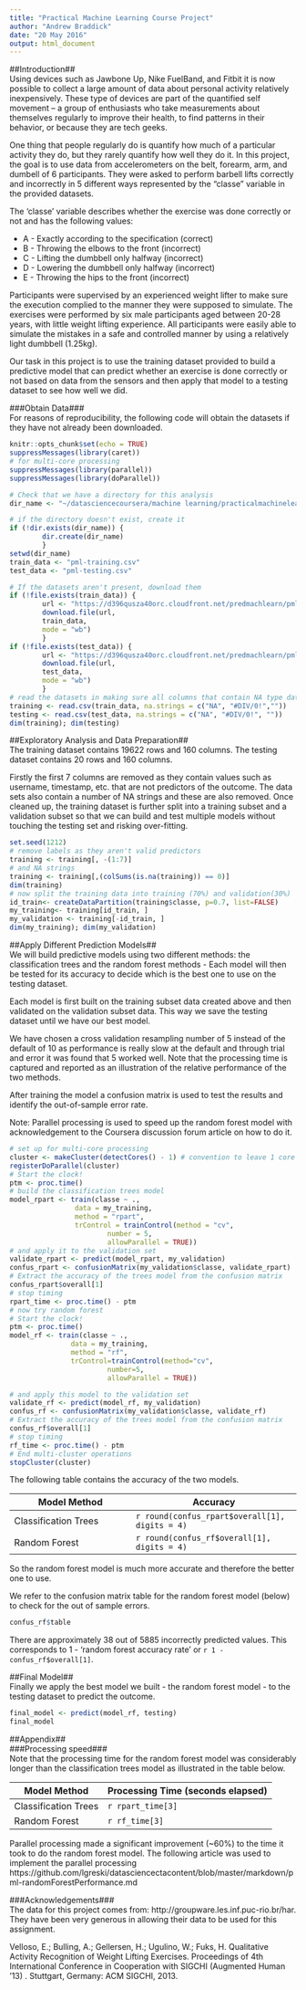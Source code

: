 ```yaml
---
title: "Practical Machine Learning Course Project"
author: "Andrew Braddick"
date: "20 May 2016"
output: html_document
---
```

##Introduction##  
Using devices such as Jawbone Up, Nike FuelBand, and Fitbit it is now possible to collect a large amount of data about personal activity relatively inexpensively. These type of devices are part of the quantified self movement – a group of enthusiasts who take measurements about themselves regularly to improve their health, to find patterns in their behavior, or because they are tech geeks.  

One thing that people regularly do is quantify how much of a particular activity they do, but they rarely quantify how well they do it. In this project, the goal is to use data from accelerometers on the belt, forearm, arm, and dumbell of 6 participants. They were asked to perform barbell lifts correctly and incorrectly in 5 different ways represented by the "classe" variable in the provided datasets. 

The 'classe' variable describes whether the exercise was done correctly or not and has the following values:  

* A - Exactly according to the specification (correct)  
* B - Throwing the elbows to the front (incorrect)  
* C - Lifting the dumbbell only halfway (incorrect)  
* D - Lowering the dumbbell only halfway (incorrect)   
* E - Throwing the hips to the front (incorrect)  

Participants were supervised by an experienced weight lifter to make sure the execution complied to the manner they were supposed to simulate. The exercises were performed by six male participants aged between 20-28 years, with little weight lifting experience.  All participants were easily able to simulate the mistakes in a safe and controlled manner by using a relatively light dumbbell (1.25kg).  

Our task in this project is to use the training dataset provided to build a predictive model that can predict whether an exercise is done correctly or not based on data from the sensors and then apply that model to a testing dataset to see how well we did.   

###Obtain Data###  
For reasons of reproducibility, the following code will obtain the datasets if they have not already been downloaded.  
```r
knitr::opts_chunk$set(echo = TRUE)
suppressMessages(library(caret))
# for multi-core processing
suppressMessages(library(parallel))
suppressMessages(library(doParallel))

# Check that we have a directory for this analysis
dir_name <- "~/datasciencecoursera/machine learning/practicalmachinelearning"

# if the directory doesn't exist, create it
if (!dir.exists(dir_name)) {
        dir.create(dir_name)
        }
setwd(dir_name)
train_data <- "pml-training.csv"
test_data <- "pml-testing.csv"
```
 
```r
# If the datasets aren't present, download them
if (!file.exists(train_data)) {
        url <- "https://d396qusza40orc.cloudfront.net/predmachlearn/pml-training.csv"
        download.file(url, 
        train_data, 
        mode = "wb")
        }
if (!file.exists(test_data)) {
        url <- "https://d396qusza40orc.cloudfront.net/predmachlearn/pml-testing.csv"
        download.file(url, 
        test_data, 
        mode = "wb")
        }
# read the datasets in making sure all columns that contain NA type data reflect this accurately
training <- read.csv(train_data, na.strings = c("NA", "#DIV/0!",""))
testing <- read.csv(test_data, na.strings = c("NA", "#DIV/0!", ""))
dim(training); dim(testing)
```
##Exploratory Analysis and Data Preparation##  
The training dataset contains 19622 rows and 160 columns.  The testing dataset contains 20 rows and 160 columns.  

Firstly the first 7 columns are removed as they contain values such as username, timestamp, etc. that are not predictors of the outcome.  The data sets also contain a number of NA strings and these are also removed.  Once cleaned up, the training dataset is further split into a training subset and a validation subset so that we can build and test multiple models without touching the testing set and risking over-fitting.   

```r
set.seed(1212)
# remove labels as they aren't valid predictors
training <- training[, -(1:7)]
# and NA strings
training <- training[,(colSums(is.na(training)) == 0)]
dim(training)
# now split the training data into training (70%) and validation(30%)
id_train<- createDataPartition(training$classe, p=0.7, list=FALSE)
my_training<- training[id_train, ]
my_validation <- training[-id_train, ]
dim(my_training); dim(my_validation)
```

##Apply Different Prediction Models##  
We will build predictive models using two different methods: the classification trees and the random forest methods - Each model will then be tested for its accuracy to decide which is the best one to use on the testing dataset.  

Each model is first built on the training subset data created above and then validated on the validation subset data.  This way we save the testing dataset until we have our best model.  

We have chosen a cross validation resampling number of 5 instead of the default of 10 as performance is really slow at the default and through trial and error it was found that 5 worked well.  Note that the processing time is captured and reported as an illustration of the relative performance of the two methods.  

After training the model a confusion matrix is used to test the results and identify the out-of-sample error rate.  

Note: Parallel processing is used to speed up the random forest model with acknowledgement to the Coursera discussion forum article on how to do it.  
```r
# set up for multi-core processing
cluster <- makeCluster(detectCores() - 1) # convention to leave 1 core for OS
registerDoParallel(cluster)
# Start the clock!
ptm <- proc.time()
# build the classification trees model
model_rpart <- train(classe ~ ., 
                data = my_training, 
                method = "rpart",
                trControl = trainControl(method = "cv", 
                        number = 5,
                        allowParallel = TRUE))
# and apply it to the validation set 
validate_rpart <- predict(model_rpart, my_validation)
confus_rpart <- confusionMatrix(my_validation$classe, validate_rpart)
# Extract the accuracy of the trees model from the confusion matrix
confus_rpart$overall[1]
# stop timing
rpart_time <- proc.time() - ptm
# now try random forest
# Start the clock!
ptm <- proc.time()
model_rf <- train(classe ~ ., 
               data = my_training, 
               method = "rf", 
               trControl=trainControl(method="cv", 
                        number=5,
                        allowParallel = TRUE))

# and apply this model to the validation set
validate_rf <- predict(model_rf, my_validation)
confus_rf <- confusionMatrix(my_validation$classe, validate_rf)
# Extract the accuracy of the trees model from the confusion matrix
confus_rf$overall[1]
# stop timing
rf_time <- proc.time() - ptm
# End multi-cluster operations
stopCluster(cluster)
```
The following table contains the accuracy of the two models.  

Model Method | Accuracy  
-----------|---------------  
Classification Trees | `r round(confus_rpart$overall[1], digits = 4)`    
Random Forest | `r round(confus_rf$overall[1], digits = 4)`  

So the random forest model is much more accurate and therefore the better one to use.  

We refer to the confusion matrix table for the random forest model (below) to check for the out of sample errors.       
```r
confus_rf$table
```  
There are approximately 38 out of 5885 incorrectly predicted values.  This corresponds to 1 - 'random forest accuracy rate' or `r 1 - confus_rf$overall[1]`.  

##Final Model##  
Finally we apply the best model we built - the random forest model - to the testing dataset to predict the outcome.  
```r
final_model <- predict(model_rf, testing)
final_model
```
##Appendix##  
###Processing speed###  
Note that the processing time for the random forest model was considerably longer than the classification trees model as illustrated in the table below.    

Model Method | Processing Time (seconds elapsed)  
-----------|---------------  
Classification Trees | `r rpart_time[3]`    
Random Forest | `r rf_time[3]`  

Parallel processing made a significant improvement (~60%) to the time it took to do the random forest model.  The following article was used to implement the parallel processing https://github.com/lgreski/datasciencectacontent/blob/master/markdown/pml-randomForestPerformance.md 

###Acknowledgements###  
The data for this project comes from: http://groupware.les.inf.puc-rio.br/har. They have been very generous in allowing their data to be used for this assignment.  

Velloso, E.; Bulling, A.; Gellersen, H.; Ugulino, W.; Fuks, H. Qualitative Activity Recognition of Weight Lifting Exercises. Proceedings of 4th International Conference in Cooperation with SIGCHI (Augmented Human '13) . Stuttgart, Germany: ACM SIGCHI, 2013.  
